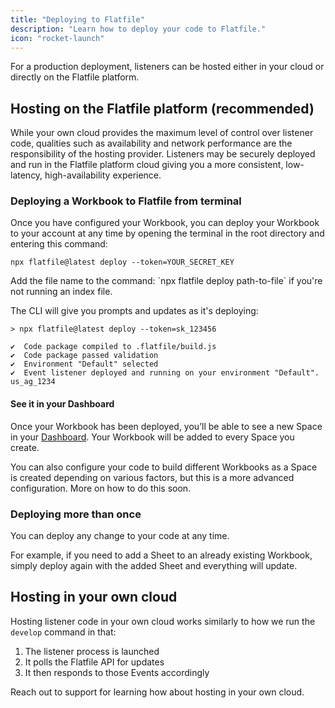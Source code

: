 ```yaml
---
title: "Deploying to Flatfile"
description: "Learn how to deploy your code to Flatfile."
icon: "rocket-launch"
---
```


<Snippet file="shared/dxpbanner.mdx" />

For a production deployment, listeners can be hosted either in your cloud or directly on the Flatfile platform.

## Hosting on the Flatfile platform (recommended)

While your own cloud provides the maximum level of control over listener code, qualities such as availability and network performance are the responsibility of the hosting provider. Listeners may be securely deployed and run in the Flatfile platform cloud giving you a more consistent, low-latency, high-availability experience.

### Deploying a Workbook to Flatfile from terminal

Once you have configured your Workbook, you can deploy your Workbook to your account at any time
by opening the terminal in the root directory and entering this command:

`npx flatfile@latest deploy --token=YOUR_SECRET_KEY`

<Warning>
  Add the file name to the command: `npx flatfile deploy path-to-file` if you're
  not running an index file.
</Warning>

The CLI will give you prompts and updates as it's deploying:

```terminal
> npx flatfile@latest deploy --token=sk_123456

✔  Code package compiled to .flatfile/build.js
✔  Code package passed validation
✔  Environment "Default" selected
✔  Event listener deployed and running on your environment "Default". us_ag_1234
```

#### See it in your Dashboard

Once your Workbook has been deployed, you’ll be able to see a new Space in your [Dashboard](https://platform.flatfile.com). Your Workbook will be added to every Space you create.

<Note>
  You can also configure your code to build different Workbooks as a Space is
  created depending on various factors, but this is a more advanced
  configuration. More on how to do this soon.
</Note>

### Deploying more than once

You can deploy any change to your code at any time.

For example, if you need to add a Sheet to an already existing Workbook, simply deploy again with the added Sheet and everything will update.

## Hosting in your own cloud

Hosting listener code in your own cloud works similarly to how we run the `develop` command in that:

1. The listener process is launched
2. It polls the Flatfile API for updates
3. It then responds to those Events accordingly

Reach out to support for learning how about hosting in your own cloud.
